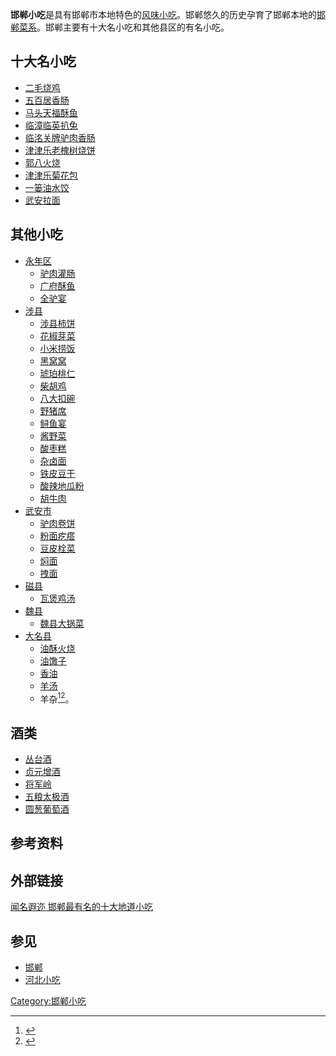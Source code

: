 '''邯郸小吃'''是具有邯郸市本地特色的[[小吃|风味小吃]]。邯郸悠久的历史孕育了邯郸本地的[[邯郸菜系|邯郸菜系]]。邯郸主要有十大名小吃和其他县区的有名小吃。

== 十大名小吃 ==

* [[二毛烧鸡|二毛烧鸡]]
* [[五百居香肠|五百居香肠]]
* [[马头天福酥鱼|马头天福酥鱼]]
* [[临漳临英扒兔|临漳临英扒兔]]
* [[临洺关牌驴肉香肠|临洺关牌驴肉香肠]]
* [[津津乐老槐树烧饼|津津乐老槐树烧饼]]
* [[郭八火烧|郭八火烧]]
* [[津津乐菊花包|津津乐菊花包]]
* [[一篓油水饺|一篓油水饺]]
* [[武安拉面|武安拉面]]

== 其他小吃 ==

* [[永年区|永年区]]
** [[驴肉灌肠|驴肉灌肠]]
** [[广府酥鱼|广府酥鱼]]
** [[全驴宴|全驴宴]]
* [[涉县|涉县]]
** [[涉县柿饼|涉县柿饼]]
** [[花椒芽菜|花椒芽菜]]
** [[小米捞饭|小米捞饭]]
** [[黑窝窝|黑窝窝]]
** [[琥珀桃仁|琥珀桃仁]]
** [[柴胡鸡|柴胡鸡]]
** [[八大扣碗|八大扣碗]]
** [[野猪席|野猪席]]
** [[鲟鱼宴|鲟鱼宴]]
** [[酱野菜|酱野菜]]
** [[酸枣糕|酸枣糕]]
** [[杂卤面|杂卤面]]
** [[铁皮豆干|铁皮豆干]]
** [[酸辣地瓜粉|酸辣地瓜粉]]
** [[胡牛肉|胡牛肉]]
* [[武安市|武安市]]
** [[驴肉卷饼|驴肉卷饼]]
** [[粉面疙瘩|粉面疙瘩]]
** [[豆皮栓菜|豆皮栓菜]]
** [[焖面|焖面]]
** [[拽面|拽面]]
* [[磁县|磁县]]
** [[瓦煲鸡汤|瓦煲鸡汤]]
* [[魏县|魏县]]
** [[魏县大锅菜|魏县大锅菜]]
* [[大名县|大名县]]
** [[油酥火烧|油酥火烧]]
** [[油馓子|油馓子]]
** [[大名小磨香油|香油]]
** [[大名羊汤|羊汤]]
** 羊杂<ref>{{Cite web |url=http://travel.hebnews.cn/zt/2012/2012-09/29/content_2868168.htm |title=闻名遐迩 邯郸最有名的十大地道小吃 |access-date=2014-10-04 |archive-url=https://web.archive.org/web/20130221210750/http://travel.hebnews.cn/zt/2012/2012-09/29/content_2868168.htm |archive-date=2013-02-21 |dead-url=yes }}</ref><ref>{{Cite web |url=http://hebei.news.163.com/13/0925/14/99KIL4S50279068A.html |title=十一精彩旅游推荐之邯郸“最好吃的美食” |access-date=2014-10-04 |archive-url=https://web.archive.org/web/20160305004939/http://hebei.news.163.com/13/0925/14/99KIL4S50279068A.html |archive-date=2016-03-05 |dead-url=yes }}</ref>。

== 酒类 ==
* [[丛台酒|丛台酒]]
* [[贞元增酒|贞元增酒]]
* [[将军岭（酒）|将军岭]]
* [[五粮太极酒|五粮太极酒]]
* [[圆葱葡萄酒|圆葱葡萄酒]]

== 参考资料 ==
{{reflist}}

== 外部链接 ==
[https://web.archive.org/web/20130221210750/http://travel.hebnews.cn/zt/2012/2012-09/29/content_2868168.htm 闻名遐迩 邯郸最有名的十大地道小吃] 

== 参见 ==
*[[邯郸|邯郸]]
*[[河北小吃|河北小吃]]

{{邯郸小吃}}

[[Category:邯郸小吃|Category:邯郸小吃]]